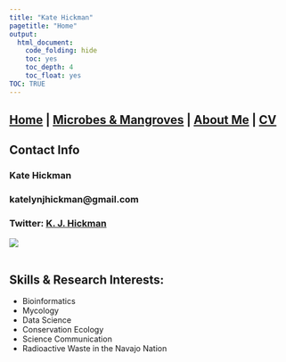 ```yaml
---
title: "Kate Hickman"
pagetitle: "Home"
output:
  html_document:
    code_folding: hide
    toc: yes
    toc_depth: 4
    toc_float: yes
TOC: TRUE
---
```


## [Home](https://kjehickman.github.io/) | [Microbes & Mangroves](https://kjehickman.github.io/Final_Project/Final_Project.html) | [About Me](https://kjehickman.github.io/About_Me/About_me.html) | [CV](https::/kjehickman.github.io/CV/Untitled.html)

## **Contact Info**

### Kate Hickman
### katelynjhickman@gmail.com
### Twitter: [K. J. Hickman](https://twitter.com/KJEHickman)

![](pics/FL_Headshot.jpeg)<br><br>

## **Skills & Research Interests:**

+ Bioinformatics
+ Mycology
+ Data Science
+ Conservation Ecology
+ Science Communication
+ Radioactive Waste in the Navajo Nation

<br><br><br>

